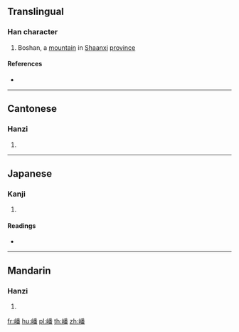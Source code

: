 ==Translingual==

===Han character===
{{Han char|rn=46|rad=山|as=12|sn=15|four=22769|canj=UHDW|ids=⿰山番}}

# Boshan, a [[mountain]] in [[Shaanxi]] [[province]]

====References====
* {{Han ref|kx=0319.310|dkj=08463|dj=0619.370|hdz=10798.170|uh=5D93|ud=23955|bh=E567|bd=58727}}

----

==Cantonese==

===Hanzi===
{{yue-hanzi|jyut=[[bo1]]|y=bo1}}

# {{defn|lang=yue|sort=山12}}

----

==Japanese==

===Kanji===
{{ja-kanji|grade=|rs=山12}}

# {{defn|lang=ja|sort=山12}}

====Readings====
* {{ja-readings|on=[[は]] (ha)|kun=}}

----

==Mandarin==

===Hanzi===
{{cmn-hanzi|pin=[[bō]] ([[bo1]])|wg=po<sup>1</sup>}}

# {{defn|lang=cmn|sort=山12}}

[[fr:嶓]]
[[hu:嶓]]
[[pl:嶓]]
[[th:嶓]]
[[zh:嶓]]